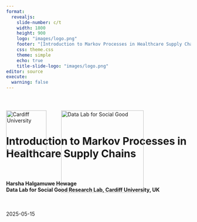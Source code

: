 ```yaml
---
format: 
  revealjs:
    slide-number: c/t
    width: 1800
    height: 900
    logo: "images/logo.png"
    footer: "[Introduction to Markov Processes in Healthcare Supply Chains](https://chamara7h.github.io/talks/)"
    css: theme.css
    theme: simple
    echo: true
    title-slide-logo: "images/logo.png"
editor: source
execute:
  warning: false
---   
```


<div style="position: relative; width: 100%; height: 100%;">
  <!-- Cardiff logo top-left -->
  <img
    src="images/cardiff_logo.png"
    alt="Cardiff University"
    style="
      position: absolute;
      top: 40px;
      left: 0px;
      width: 110px;
      height: auto;
    "
  />

  <!-- Data Lab logo a bit to the right -->
  <img
    src="images/logo_white.png"
    alt="Data Lab for Social Good"
    style="
      position: absolute;
      top: 40px;
      left: 150px;
      width: 225px;
      height: auto;
    "
  />
  
<br>
<br>
<br>
<br>

# Introduction to Markov Processes in Healthcare Supply Chains {background-image="images/markov.jpg" background-size="cover" background-color="#4f6952"}

<br>

<h4>
  Harsha Halgamuwe Hewage <br>
  Data Lab for Social Good Research Lab, Cardiff University, UK 
</h4>

<br>

2025-05-15

</div>

```r
#| echo: false

library(knitr)
options(knitr.graphics.auto_pdf = TRUE)
```

```r
#| label: setup
#| context: setup
#| include: false

# 1. list your CRAN packages
required_packages <- c(
  "tidyverse",
  "knitr",
  "kableExtra",
  "ggthemes",
  "showtext"
)

# 2. install any that are missing
new_packages <- required_packages[!required_packages %in% installed.packages()[, "Package"]]
if (length(new_packages)) {
  install.packages(new_packages)
}

# 3. load them
invisible(lapply(required_packages, library, character.only = TRUE))

# 4. register and activate the Assistant font
font_add_google("Assistant", "C:/Windows/Fonts/Assistant-Regular.ttf")
showtext_auto()
```

## Assumptions

- You should be familiar with basic probability and random variables.

- You are expected to be comfortable with R (or Python) for basic simulation and matrix operations.

- This is not a theory-heavy workshop—we will use simple examples to build intuition, not derive theorems.

## What we will cover

- Key concepts in Markov chains

- Transition matrices and system evolution

- Steady-state distributions and their interpretations

- Applications of Markov models in healthcare supply chains

- Code demonstrations and simulations

## What we will `not cover`

- Proofs of Markov chain convergence theorems

- Advanced topics like Hidden Markov Models or Semi-Markov processes

- Continuous-time Markov processes in full generality

- Formal classification of all chain types (e.g., reducibility, ergodicity)

- Marcov process with rewards

## Materials

![](images/git.png)

You can find the workshop materials [here](https://chamara7h.github.io/lab/).

<br>

*Note*: These materials are based on my learnings at [NATCOR Taught Course Centre: Stochastic Modelling Course](https://www.natcor.ac.uk/courses/).

## Outline

- Why stochastic modeling?

- What are Markov processes?

- Brand switching as a DTMC example

- Code walk-throughs in R

# Why stochastic modeling?

## Why stochastic modelling in healthcare supply chains?

<br>

- `Demand is unpredictable`: Patient arrivals, seasonal outbreaks, and changing usage patterns

- `Supply is uncertain`: Delivery delays, stock losses, funding gaps, partial shipments

- `Helps quantify risks`: Probability of stockouts, unmet demand, cold chain failures

- `Enables simulation of long-run behavior`: nderstand steady-state stock levels, refill patterns, or equipment uptime

- `Useful for evaluating interventions`: E.g., What if we promote a local brand? Add a backup supplier? Use mobile delivery?


# What are Markov processes?

## System states

We want to model the behaviour of a `system` which can change its `state` from one period to the next.  

For example:

<br>

::: {.table-custom}
| System | States | Time unit |
|------------|--------------|--------|
| Weather | Sunny, cloudy, rainy, … | Day or hour |
| No. of people in a healtcare centre | 0, 1, 2, 3, … | Minute or second |
| Status of job application | “In preparation”, “Submitted”, “Invited for interview”, … | Day or hour? |
|             |             |        |
:::

## System states: `weather example`

We are interested in the `transitions` between different states.  Suppose there are only 3 possible states in weather:

![](images/weather_1.png)

From any of the 3 states we can get to any of the other states in a single transition (or stay in the same state). A sample trajectory of the system could be:

$[Sunny,  Cloudy,  Cloudy,  Rainy,  Sunny,  Cloudy,  Rainy,  Rainy, …]$

## System states: `weather example cont.`

For convenience, let’s give each of the 3 states a number: $0 – Sunny$, $1 – Cloudy$, $2 – Rainy$ 

<br>

Let $S$ be the set of system states. So in our example: $S = {0, 1, 2}$ 

<br>

Let $X_n$ be the state of the system after $n$ time units (e.g. days).

<br>

For example: 

![](images/weather_2.png)


## System states: `weather example cont.`

Suppose that the system begins as follows:

$X_0 = 0, X_1 = 1, X_2 = 1, X_3 = 2$

Given the above, what is the probability that $X_4 = 0$, i.e. it is sunny after 4 days?  We can write this as a conditional probability:

$$
Pr(X_4 = 0\,|\,\underbrace{X_0 = 0,\,X_1 = 1,\, X_2 = 1,\,X_3 = 2)}_{\text{entire history of the process}}
$$
Suppose we assume that the probability that $X_4 = 0$ depends only on the value of $X_3$, and not on $X_2$, $X_1$ or $X_0$.  We can then write:

$$
Pr(X_4 = 0\,|\,\underbrace{X_0 = 0,\,X_1 = 1,\, X_2 = 1,\,X_3 = 2)}_{\text{entire history of the process}} = Pr(X_4 = 0\,|\,\underbrace{X_3 = 2)}_{\text{current state}}
$$

## Markov process: definition

A stochastic process with the `Markov Property`:

<br>

$(X_1, X_2, X_3, ...)$

<br>

in which the probability distribution for state $X_{n+1}$ depends only on the state $X_n$, and not on any of the states from $X_0$ up to $X_{n-1}$ (for all $n \ge 0$).

<br>

Writing this more mathematically, we can say:
<br>
$$
\Pr\bigl(X_{n+1} = j \;\bigm|\; X_0 = x_0,\; X_1 = x_1,\;\dots,\; X_n = x_n\bigr)
\;=\;
\Pr\bigl(X_{n+1} = j \;\bigm|\; X_n = x_n\bigr)
$$


`Key idea`: *“The future depends only on the present, not on the past.”* 

So the probability distribution for the next state depends only on the current state, not on the history of previous states. Can be discrete or continuous in time.

# Pause for a thought… 💬

Is it a good idea to model the `weather` using a Markov chain? 

```r
#| echo: false
countdown::countdown(minutes = 00, seconds = 30)
```

## What is a `good example` of a Markov chain?

If the weather is not a good example of a Markov chain, then what is?

:::: {.columns}

::: {.column-left .column width="50%"}
![](images/snake_game.png)
:::

::: {.column width="50%"}

<br>

For example, in Snakes and Ladders, if $X_n = 50$ then:

- $\displaystyle \Pr\bigl(X_{n+1}=67 \mid X_n=50\bigr) = \tfrac{1}{6}$

- $\displaystyle \Pr\bigl(X_{n+1}=52 \mid X_n=50\bigr) = \tfrac{1}{6}$

- $\displaystyle \Pr\bigl(X_{n+1}=53 \mid X_n=50\bigr) = \tfrac{1}{6}$

- $\displaystyle \Pr\bigl(X_{n+1}=34 \mid X_n=50\bigr) = \tfrac{1}{6}$

- $\displaystyle \Pr\bigl(X_{n+1}=55 \mid X_n=50\bigr) = \tfrac{1}{6}$

- $\displaystyle \Pr\bigl(X_{n+1}=56 \mid X_n=50\bigr) = \tfrac{1}{6}$
:::

::::

## Assumptions of Markov chain models

<br>

Remember, simple Markov chain models rely upon some important assumptions:

- The Markov chain is in exactly one state on any particular time step

- The probability distribution for the next state only depends on the current state  `[Markov property]`

- The transition probabilities are the same on every time step

# Discrete time `Markov Chains`

## Transition probability matrix

Let $S = \{s_1, s_2, \dots, s_n\}$ be the finite state space. The one-step transition probabilities are:

$$
p_{ij} = \Pr(X_{t+1} = s_j \mid X_t = s_i)
$$

We collect these into the **transition matrix**:

$$
P = [p_{ij}], \quad \text{where each row sums to 1}
$$

The $n$-step transition matrix is:

$$
P^{(n)} = P^n = \underbrace{P \cdot P \cdot \dots \cdot P}_{n\text{ times}}
$$

We can use the **Chapman-Kolmogorov Equation**:

$$
P^{(n)} = P^{(k)} P^{(n-k)}
$$

## Steady-state distribution

<br>

When a Markov chain evolves over time, the probability distribution of states may converge to a fixed vector — called the `steady-state distribution`, $\pi$.

A steady-state distribution exists if the chain is: 

- **Irreducible**: all states communicate
- **Aperiodic**: not cyclic 
- **Positive recurrent**: expected return time is finite

**Steady-state equation**: $\pi P = \pi, \quad \sum_i \pi_i = 1$

This means:

* $\pi_i$: long-run proportion of time spent in state $i$
* It's a left eigenvector of $P$ corresponding to eigenvalue 1


## Classifying states: infinitely many states

<br>

Suppose we have a Markov chain defined on the infinite state space ${0, 1, 2, …}$. If it is in state 0 then it moves to state $1$ with probability $1$.  If it is in any other state then it moves `up` with probability $p$ and moves `down` with probability $1-p$, where $0<p<1$.

![](images/state_1.png)

Key point: *if a Markov chain has infinitely many states, a steady-state distribution might not exist.* 

## Classifying states: periodic states

<br>

Suppose we have a Markov chain which just goes back and forth between states 1 and 2. We call this a periodic Markov chain with a period of 2, because it can only return to the same state after an even number of time steps.

![](images/state_2.png)

Key point: *even if a steady-state distribution exists, the Markov chain might not “converge” to the steady-state distribution unless it actually starts there.*

## Classifying states: absorbing states

This time, we assume that if you’re in state 1 you stay there forever – and the same applies to state 2.  In this case we call states 1 and 2 absorbing states.

![](images/state_3.png)

Key point: *if states do not all “communicate” with each other (meaning that you cannot necessarily find a path from one state to another), there could be multiple steady-state distributions.*

# `Brand switching` 

Imagine there are two brands of paracetamol 100mg tablets: Brand A (locally manufactured) and Brand B (imported). As the healthcare center manager, you're planning to promote Brand A via healthcare campaigns to encourage local sourcing. You want to estimate how the market share evolves over time and determine the expected steady-state market share for each brand under this strategy.

## Lets promote `Brand A`

Assume patients switch weekly between two brands according to the probabilities shown in the table below:

::: {.table-custom}
| From \ To | Brand A | Brand B |
| --------- | ------- | ------- |
| Brand A   | 0.92    | 0.08    |
| Brand B   | 0.15    | 0.85    |
|           |         |         |
:::

Let $X_n$ denote the preferred brand (either A or B) of a randomly-chosen customer after $n$ weeks. From the table:

$\Pr(X_{n+1}=1 \mid X_n = 1) = 0.92$    $\Pr(X_{n+1}=2 \mid X_n = 1) = 0.08$

$\Pr(X_{n+1}=1 \mid X_n = 2) = 0.15$    $\Pr(X_{n+1}=2 \mid X_n = 2) = 0.85$

## Lets promote `Brand A` cont.

<br>

We can represent this situation using a discrete-time Markov chain:

![](images/brand_1.png)

We are using some shorthand notation: $p_{ij} = Pr(X_{n+1} = j \,|\, X_n = i)$

## Lets promote `Brand A` cont.

Suppose that after zero weeks, both brands have a 50% market share. This means a randomly-chosen patient has a 50% chance of preferring Brand A. 

So: $Pr(X_0 = 1) = 0.5$ and $Pr(X_0 = 2) = 0.5$

Using the switching probabilities and invoking the `law of total probability`, we can calculate the preferred brand of a randomly-chosen patient after 1 week:

$Pr(X_1 = 1) = \underbrace{Pr(X_0 = 1)Pr(X_1 = 1|X_0 = 1)}_{\text{(begin in state 1)}} + \underbrace{Pr(X_0 = 2)Pr(X_1 = 1|X_0 = 2)}_{\text{(begin in state 2)}} \\ =(0.5×0.92)+(0.5×0.15)=0.535$

<br>

$Pr(X_1 = 2) = \underbrace{Pr(X_0 = 1)Pr(X_1 = 2|X_0 = 1)}_{\text{(begin in state 1)}} + \underbrace{Pr(X_0 = 2)Pr(X_1 = 2|X_0 = 2)}_{\text{(begin in state 2)}} \\=(0.5×0.08)+(0.5×0.85)=0.465$

## Lets promote `Brand A` cont.

We can make these calculations look neater by using matrix-vector notation.  Let $p_{ij}$ denote the probability of switching from $i$ to $j$.  Obviously, this implies:

$p_{ij}\ge0,\;\forall\,i,j\in S$, $\sum_{j\in S} p_{ij} = 1,\;\forall\,i\in S.$

Let $P$ denote the `transition matrix`:

$$
\mathbf{P} \;=\;
\begin{pmatrix}
p_{11} & p_{12} \\
p_{21} & p_{22}
\end{pmatrix}
\;=\;
\begin{pmatrix}
0.92 & 0.08 \\
0.15 & 0.85
\end{pmatrix}
$$

Also let $q^{(0)}$ be the vector of initial market shares:

$q^{(0)}=(0.5, 0.5)$

To get the expected market shares after one week, we multiply $q^{(0)}$ by $P$ to get $q^{(1)}$

$$
\mathbf{q}^{(0)} \mathbf{P}
\;=\;
(0.5,\;0.5)\,
\begin{pmatrix}
0.92 & 0.08\\
0.15 & 0.85
\end{pmatrix}
\;=\;
(0.535,\;0.465)
\;=\;
\mathbf{q}^{(1)}
$$


## Lets promote `Brand A` cont.

To find the expected market shares after `two` weeks, we repeat the process, starting from the expected market shares after one week. This means we need to calculate

$$
\overset{\substack{\text{expected market shares}\\\text{after one week}}}
         {\mathbf{q}^{(1)}}
\;\times\;
\overset{\text{transition matrix}}{P}
\;\;=\;\;
\overset{\substack{\text{expected market shares}\\\text{after two weeks}}}
         {\mathbf{q}^{(2)}}
$$


$$
\mathbf{q}^{(1)} \mathbf{P}
\;=\;
(0.535,\;0.465)\,
\begin{pmatrix}
0.92 & 0.08\\
0.15 & 0.85
\end{pmatrix}
\;=\;
(0.56195,\;0.43805)
\;=\;
\mathbf{q}^{(2)}
$$

Similarly, to find the expected market shares after `three` weeks:

$$
\mathbf{q}^{(2)} \mathbf{P}
\;=\;
(0.56195,\;0.43805)\,
\begin{pmatrix}
0.92 & 0.08\\
0.15 & 0.85
\end{pmatrix}
\;=\;
(0.5827015,\;0.4172985)
\;=\;
\mathbf{q}^{(3)}
$$


## Lets promote `Brand A` cont.

<br>

In general, to find the expected market shares after $n$ weeks, we calculate

$\mathbf{q}^{(n-1)}\,\mathbf{P} = \mathbf{q}^{(n)}$

<br>

This is the same as:

$\mathbf{q}^{(0)}\underbrace{\mathbf{P}\,\mathbf{P}\,\cdots\,\mathbf{P}}_{\text{(n times)}} \;=\; \mathbf{q}^{(0)}\,\mathbf{P}^n$ 

<br>

i.e. the vector of initial market shares multiplied by $\mathbf{P}$ to the power $n$.

## Lets promote `Brand A` cont.

If we use a line graph to show how the expected market shares change with time, we find that both of them appear to `converge` to fixed values.

```r
#| echo: false
#| warning: false
#| fig-width: 16
#| fig-height: 5

# Define transition matrix
P <- matrix(c(0.92, 0.08,
              0.15, 0.85),
            nrow = 2, byrow = TRUE)

# Initial market shares: equal
pi_0 <- c(0.5, 0.5)

# Step-by-step calculations
pi_1 <- pi_0 %*% P
pi_2 <- pi_1 %*% P
pi_3 <- pi_2 %*% P

# Long-run simulation
n_steps <- 30
pi_matrix <- matrix(NA, nrow = n_steps, ncol = 2)
pi_matrix[1, ] <- pi_0

for (t in 2:n_steps) {
  pi_matrix[t, ] <- pi_matrix[t-1, ] %*% P
}

# Convert to tidy data frame
colnames(pi_matrix) <- c("Brand A", "Brand B")
pi_df <- as_tibble(pi_matrix) |>
  mutate(time = 1:n_steps) |>
  pivot_longer(cols = c("Brand A", "Brand B"),
               names_to = "brand", values_to = "prob")

# Plot convergence
ggplot(pi_df, aes(x = time, y = prob, color = brand)) +
  geom_line(size = 1.2) +
  geom_hline(yintercept = pi_matrix[n_steps, 1], linetype = "dashed", color = "gray") +
  geom_hline(yintercept = pi_matrix[n_steps, 2], linetype = "dashed", color = "gray") +
  labs(
    x = "Time Step",
    y = "Market Share"
  ) +
  scale_colour_manual(name   = "Brand", values = c('Brand A' = "#E69F00", 'Brand B' = "#0072B2")) +
  theme_few(base_family = "Assistant", base_size = 30) +
  theme(
    strip.text         = element_text(face = "bold"),
    panel.grid.minor   = element_blank(),
    panel.border       = element_rect(colour = "lightgrey", fill = NA),
    panel.spacing      = unit(0.5, "lines")
  )

```


The market share for `Brand A` converges to about 65.2%, and the market share for `Brand B` converges to about 34.8%. We call (0.652, 0.348) the `steady-state distribution` in this example.

## Lets promote `Brand A` cont.

Changing the initial probability vector $\mathbf{q}^{(0)}$ has no effect on the steady-state distribution.

```r
#| echo: false
#| warning: false
#| fig-width: 18
#| fig-height: 7

# 1. Define P and the list of initials + labels
P <- matrix(c(0.92, 0.08,
              0.15, 0.85),
            nrow = 2, byrow = TRUE)

init_list <- list(
  `q^(0) = (0.5, 0.5)`   = c(0.5, 0.5),
  `q^(0) = (0.75, 0.25)` = c(0.75, 0.25),
  `q^(0) = (0.25, 0.75)` = c(0.25, 0.75),
  `q^(0) = (0.9, 0.1)`   = c(0.90, 0.10)
)

# 2. A little helper to simulate for one initial:
simulate_chain <- function(pi0, label, n_steps = 30) {
  pi_mat <- matrix(NA, nrow = n_steps, ncol = 2)
  pi_mat[1, ] <- pi0
  for (t in 2:n_steps) {
    pi_mat[t, ] <- pi_mat[t - 1, ] %*% P
  }
  tibble(time = 1:n_steps,
         `Brand A` = pi_mat[,1],
         `Brand B` = pi_mat[,2]) %>%
    pivot_longer(-time, names_to = "brand", values_to = "prob") %>%
    mutate(initial = label)
}

# 3. Map over all initials, bind into one data frame
all_runs <- imap_dfr(init_list, simulate_chain)

# 4. Plot with facets
ggplot(all_runs, aes(x = time, y = prob, color = brand)) +
  geom_line(size = 1.2) +
  # long-run horizontals (same for every init; they'll line up in each facet)
  geom_hline(yintercept = all_runs %>% filter(time == max(time), brand == "Brand A") %>% pull(prob) %>% unique(),
             linetype = "dashed", color = "gray") +
  geom_hline(yintercept = all_runs %>% filter(time == max(time), brand == "Brand B") %>% pull(prob) %>% unique(),
             linetype = "dashed", color = "gray") +
  facet_wrap(~ initial, nrow = 2) +
  scale_color_manual(name   = "Brand",
                     values = c('Brand A' = "#E69F00", 'Brand B' = "#0072B2")) +
  labs(x = "Time Step",
       y = "Market Share") +
  theme_few(base_family = "Assistant", base_size = 30) +
  theme(
    strip.text         = element_text(face = "bold"),
    panel.grid.minor   = element_blank(),
    panel.border       = element_rect(colour = "lightgrey", fill = NA),
    panel.spacing      = unit(0.5, "lines")
  )

```

## Lets promote `Brand A` cont.

<br>

Recall that: $\mathbf{q}^{(n)}$ = vector of state probabilities after $n$ time steps (*this is the vector of expected market shares in our task*) and $\mathbf{P}$ = transition matrix.

<br>

We have already seen that $\mathbf{q}^{(n)}$ appears to converge towards a limit as $n$ increases. If we use $\boldsymbol{\pi}$ to denote the limiting vector, i.e. $\boldsymbol{\pi} \;=\;\lim_{n \to \infty}\mathbf{q}^{(n)},$ then we can take limits to obtain:

$$
\boldsymbol{\pi}P = \boldsymbol{\pi}
$$

Note: $\boldsymbol{\pi} = (\pi_1,\pi_2)$, where the numbers $\pi_1$ and $\pi_2$ are “unknowns.”

## Lets promote `Brand A` cont.

By solving the equations $\boldsymbol{\pi} = (\pi_1,\pi_2)$ (where $\boldsymbol{\pi}$ is a ‘vector of unknowns’) we can calculate the steady-state distribution of the Markov chain.

Recall the market shares example from earlier. Let $\pi_1$ and $\pi_2$ denote the (unknown) steady-state expected market shares for brands A and B respectively. We have:

$$
\boldsymbol{\pi}P = \boldsymbol{\pi}
\quad\Longleftrightarrow\quad
(\pi_1, \pi_2)
\begin{pmatrix}
0.92 & 0.08 \\
0.15 & 0.85
\end{pmatrix}
=
(\pi_1, \pi_2).
$$

This gives us a couple of linear equations in $\pi_1$ and $\pi_2$:

$$
\;\Longleftrightarrow\;
\begin{cases}
\pi_1 = 0.92\,\pi_1 + 0.15\,\pi_2\\[6pt]
\pi_2 = 0.08\,\pi_1 + 0.85\,\pi_2
\end{cases}
\;\Longleftrightarrow\;
\begin{cases}
0.08\,\pi_1 - 0.15\,\pi_2 = 0\\[6pt]
0.08\,\pi_1 - 0.15\,\pi_2 = 0
\end{cases}
\quad\text{(These equations are the same!)}
$$

To solve these equations we will also have to use the fact that  $\pi_1 + \pi_2 = 1$.

## Lets promote `Brand A` cont.

Let’s replace one of the two identical equations with $\pi_1 + \pi_2 = 1$.  Then we have: 

$$
\begin{cases}
0.08\,\pi_1 - 0.15\,\pi_2 = 0\\[6pt]
\pi_1 + \pi_2 = 1
\end{cases}
$$

If we substitute $\pi_2 = 1 - \pi_1$ into the first equation, this gives:

$$
0.08\,\pi_1 \;-\; 0.15\,(1 - \pi_1) \;=\; 0
\;\Longleftrightarrow\;
0.23\,\pi_1 \;=\; 0.15
$$

Therefore;

$$
\pi_1 \;=\;\frac{0.15}{0.23}\approx 0.652,
\qquad
\pi_2 \;=\;1 - \pi_1\approx 0.348
$$

So the steady-state expected market shares are roughly: 65.2% for `Brand A` and 34.8% for `Brand B`.

# Now it is `your turn`

```r
#| echo: false
countdown::countdown(minutes = 15, seconds = 00)
```

# Any questions or thoughts? 💬

---

![](images/follow_us.png){fig-align="center"}